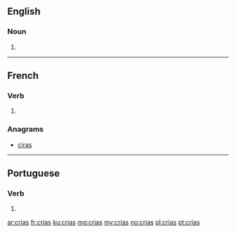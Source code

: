==English==

===Noun===
{{head|en|plural}}

# {{plural of|cria|lang=en|nocat=1}}

----

==French==

===Verb===
{{fr-verb-form}}

# {{conjugation of|crier||2|s|[[past historic]]|lang=fr}}

===Anagrams===
* [[ciras#French|ciras]]

----

==Portuguese==

===Verb===
{{pt-verb-form}}

# {{pt-verb form of|criar|ar|indicative|present|singular|second}}

[[ar:crias]]
[[fr:crias]]
[[ku:crias]]
[[mg:crias]]
[[my:crias]]
[[no:crias]]
[[pl:crias]]
[[pt:crias]]